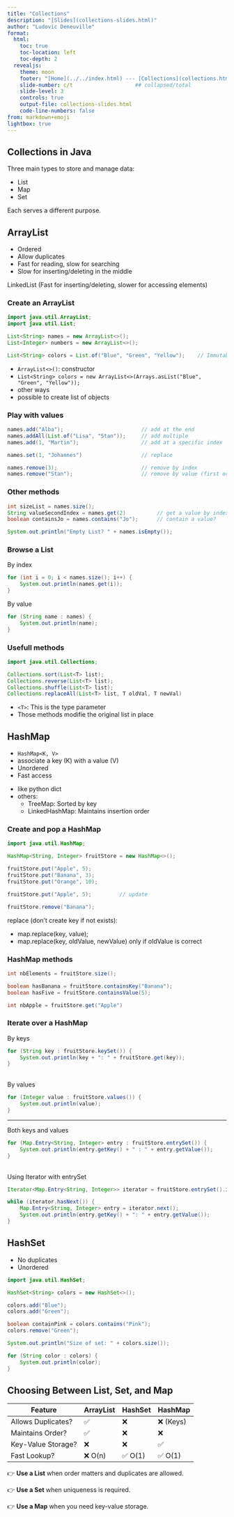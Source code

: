 ```yaml
---
title: "Collections"
description: "[Slides](collections-slides.html)"
author: "Ludovic Deneuville"
format: 
  html:
    toc: true
    toc-location: left
    toc-depth: 2
  revealjs:
    theme: moon
    footer: "[Home](../../index.html) --- [Collections](collections.html)"
    slide-number: c/t                    ## collapsed/total
    slide-level: 3
    controls: true
    output-file: collections-slides.html
    code-line-numbers: false
from: markdown+emoji
lightbox: true
---
```


## Collections in Java

Three main types to store and manage data: 

- List
- Map
- Set

Each serves a different purpose.

## ArrayList

- Ordered
- Allow duplicates
- Fast for reading, slow for searching
- Slow for inserting/deleting in the middle

:::{.notes}
LinkedList (Fast for inserting/deleting, slower for accessing elements)
:::

### Create an ArrayList

```.java
import java.util.ArrayList;
import java.util.List;

List<String> names = new ArrayList<>();
List<Integer> numbers = new ArrayList<>();

List<String> colors = List.of("Blue", "Green", "Yellow");    // Immutable
```

:::{.notes}
- `ArrayList<>()`: constructor
- `List<String> colors = new ArrayList<>(Arrays.asList("Blue", "Green", "Yellow"));`
- other ways
- possible to create list of objects
:::

### Play with values

```.java
names.add("Alba");                         // add at the end
names.addAll(List.of("Lisa", "Stan"));     // add multiple
names.add(1, "Martin");                    // add at a specific index

names.set(1, "Johannes")                   // replace

names.remove(3);                           // remove by index
names.remove("Stan");                      // remove by value (first occurence)
```


### Other methods 

```.java
int sizeList = names.size();
String valueSecondIndex = names.get(2)          // get a value by index
boolean containsJo = names.contains("Jo");      // contain a value?

System.out.println("Empty List? " + names.isEmpty());
```

### Browse a List

By index

```.java
for (int i = 0; i < names.size(); i++) {
    System.out.println(names.get(i));
}
```

By value

```.java
for (String name : names) {
    System.out.println(name);
}
```

### Usefull methods

```.java
import java.util.Collections;

Collections.sort(List<T> list);
Collections.reverse(List<T> list);
Collections.shuffle(List<T> list);
Collections.replaceAll(List<T> list, T oldVal, T newVal)
```

:::{.notes}
- `<T>`: This is the type parameter
- Those methods modifie the original list in place
:::



## HashMap

- `HashMap<K, V>`
- associate a key (K) with a value (V)
- Unordered
- Fast access

:::{.notes}
- like python dict
- others:
  - TreeMap: Sorted by key
  - LinkedHashMap: Maintains insertion order
:::


### Create and pop a HashMap

```.java
import java.util.HashMap;

HashMap<String, Integer> fruitStore = new HashMap<>();

fruitStore.put("Apple", 5);
fruitStore.put("Banana", 3);
fruitStore.put("Orange", 10);

fruitStore.put("Apple", 5);         // update

fruitStore.remove("Banana");
```

:::{.notes}
replace (don't create key if not exists):

- map.replace(key, value);
- map.replace(key, oldValue, newValue) only if oldValue is correct
:::

### HashMap methods

```.java
int nbElements = fruitStore.size();

boolean hasBanana = fruitStore.containsKey("Banana");
boolean hasFive = fruitStore.containsValue(5);

int nbApple = fruitStore.get("Apple")
```

### Iterate over a HashMap

By keys

```.java
for (String key : fruitStore.keySet()) {
    System.out.println(key + ": " + fruitStore.get(key));
}
```

<br>
By values

```.java
for (Integer value : fruitStore.values()) {
    System.out.println(value);
}
```

---

Both keys and values

```.java
for (Map.Entry<String, Integer> entry : fruitStore.entrySet()) {
    System.out.println(entry.getKey() + " : " + entry.getValue());
}
```

<br>
Using Iterator with entrySet

```.java
Iterator<Map.Entry<String, Integer>> iterator = fruitStore.entrySet().iterator();

while (iterator.hasNext()) {
    Map.Entry<String, Integer> entry = iterator.next();
    System.out.println(entry.getKey() + ": " + entry.getValue());
}
```


## HashSet

- No duplicates
- Unordered


```.java
import java.util.HashSet;

HashSet<String> colors = new HashSet<>();

colors.add("Blue");
colors.add("Green");

boolean containPink = colors.contains("Pink");
colors.remove("Green");

System.out.println("Size of set: " + colors.size());

for (String color : colors) {
    System.out.println(color);
}
```



## Choosing Between List, Set, and Map {.smaller}

| Feature  | ArrayList | HashSet | HashMap |
|----------|--------|--------|--------|
| Allows Duplicates? | ✅  | ❌  | ❌ (Keys) |
| Maintains Order? | ✅  | ❌  | ❌  |
| Key-Value Storage? | ❌  | ❌  | ✅  |
| Fast Lookup? | ❌  O(n) | ✅  O(1) | ✅  O(1) |

👉 **Use a List** when order matters and duplicates are allowed.

👉 **Use a Set** when uniqueness is required.

👉 **Use a Map** when you need key-value storage.


